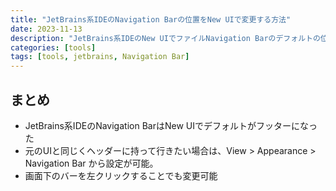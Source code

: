 ```yaml
---
title: "JetBrains系IDEのNavigation Barの位置をNew UIで変更する方法"
date: 2023-11-13
description: "JetBrains系IDEのNew UIでファイルNavigation Barのデフォルトの位置がフッターになったが、元のUIと同様ヘッダーにほしい。View > Appearance > Navigation Bar から設定が可能"
categories: [tools]
tags: [tools, jetbrains, Navigation Bar]
---
```


## まとめ

- JetBrains系IDEのNavigation BarはNew UIでデフォルトがフッターになった
- 元のUIと同じくヘッダーに持って行きたい場合は、View > Appearance > Navigation Bar から設定が可能。
- 画面下のバーを左クリックすることでも変更可能
